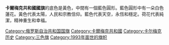 {{expand|time=2015-02-17T01:21:18+00:00}}
{{unreferenced|time=2015-02-17T01:21:18+00:00}}
{{Infobox flag
|Name = 卡爾梅克共和國國旗
|Article = 
|Image = Flag of Kalmykia.svg
|Nickname = 
|Use = 111000
|Symbol={{FIAV|normal}}
|Design=
|Designer= Б. Б. Эрдниев 
|Proportion = 1:2
|Adoption = 1993年6月30日
| Image2      = Flag of Kalmykia (1992).svg
| Nickname2   = [[卡尔梅克共和国|卡尔梅克共和国]]国旗（1992-1993）
| Use2        = 111000
| Symbol2     = {{FIAV|historical}}
| Design2     =
| Designer2    = П. Биткеев
|Adoption2     = 1992
|Relinquished2= 1993
| Proportion2 = 1:2
| Imagetext3 = 
| Image3 = Flag of Kalmyk ASSR.svg
| Proportion3 = 1:2
| Adoption3 = 	1958年7月29日
| Design3 = 
}}
'''卡爾梅克共和國國旗'''的底色是黃色，中間有一個藍色圓形。藍色圓形中有一朵白色蓮花。黃色代表太陽，人民和宗教信仰。藍色代表天空，永恆和穩定。荷花代表純潔，精神重生和幸福。

{{俄罗斯各地区旗帜}}

[[Category:俄罗斯自治共和国国旗|Category:俄罗斯自治共和国国旗]]
[[Category:卡爾梅克共和國|Category:卡爾梅克共和國]]
[[Category:卡尔梅克历史|Category:卡尔梅克历史]]
[[Category:三色旗|Category:三色旗]]
[[Category:1993年面世的旗帜|Category:1993年面世的旗帜]]